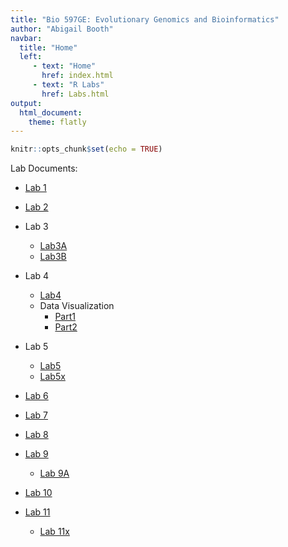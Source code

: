 ```yaml
---
title: "Bio 597GE: Evolutionary Genomics and Bioinformatics"
author: "Abigail Booth"
navbar:
  title: "Home"
  left:
     - text: "Home"
       href: index.html
     - text: "R Labs"
       href: Labs.html
output: 
  html_document:
    theme: flatly
---
```


```r
knitr::opts_chunk$set(echo = TRUE)
```

Lab Documents:

* [Lab 1](lab1_AbigailBooth.html)

* [Lab 2](lab2_alb.html)

* Lab 3
  + [Lab3A](lab3A_alb.html)
  + [Lab3B](lab3B_alb.html)
  
* Lab 4
  + [Lab4](lab4_alb.html)
  + Data Visualization
    + [Part1](lab4A_alb.html)
    + [Part2](lab5A_alb.html)
    
* Lab 5
  + [Lab5](lab5_alb.html)
  + [Lab5x](lab5_extra.html)
  
* [Lab 6](lab6_alb.html)
  
* [Lab 7](lab7_alb.html)
  
* [Lab 8](lab8_alb.html)

* [Lab 9](lab9.html)
  + [Lab 9A](lab9A_alb.html)
  
* [Lab 10](lab10_alb.html)

* [Lab 11](lab11_alb.html)
  + [Lab 11x](lab11x_alb.html)
  
